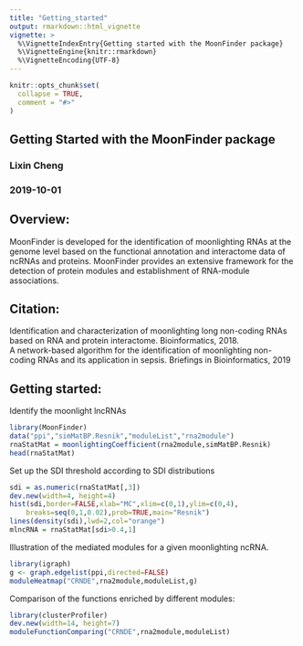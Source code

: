 ---
title: "Getting_started"
output: rmarkdown::html_vignette
vignette: >
  %\VignetteIndexEntry{Getting started with the MoonFinder package}
  %\VignetteEngine{knitr::rmarkdown}
  %\VignetteEncoding{UTF-8}
---

```{r, include = FALSE}
knitr::opts_chunk$set(
  collapse = TRUE,
  comment = "#>"
)
```

## Getting Started with the MoonFinder package
### Lixin Cheng
### 2019-10-01

## Overview:
MoonFinder is developed for the identification of moonlighting RNAs at the genome level based on the functional annotation and interactome data of ncRNAs and proteins.
MoonFinder provides an extensive framework for the detection of protein modules and establishment of RNA-module associations.

## Citation:
Identification and characterization of moonlighting long non-coding RNAs based on RNA and protein interactome.  Bioinformatics, 2018.   
A network-based algorithm for the identification of moonlighting non-coding RNAs and its application in sepsis.  Briefings in Bioinformatics, 2019

## Getting started:
Identify the moonlight lncRNAs
```{r}
library(MoonFinder)
data("ppi","simMatBP.Resnik","moduleList","rna2module")
rnaStatMat = moonlightingCoefficient(rna2module,simMatBP.Resnik)
head(rnaStatMat)
```

Set up the SDI threshold according to SDI distributions
```{r}
sdi = as.numeric(rnaStatMat[,3])
dev.new(width=4, height=4)
hist(sdi,border=FALSE,xlab="MC",xlim=c(0,1),ylim=c(0,4),
    breaks=seq(0,1,0.02),prob=TRUE,main="Resnik")
lines(density(sdi),lwd=2,col="orange")
mlncRNA = rnaStatMat[sdi>0.4,1]
```

Illustration of the mediated modules for a given moonlighting ncRNA.
```{r,fig.width = 6,fig.height = 6}
library(igraph)
g <- graph.edgelist(ppi,directed=FALSE)
moduleHeatmap("CRNDE",rna2module,moduleList,g)
```

Comparison of the functions enriched by different modules:

```{r,fig.width = 8}
library(clusterProfiler)
dev.new(width=14, height=7)
moduleFunctionComparing("CRNDE",rna2module,moduleList)
```
